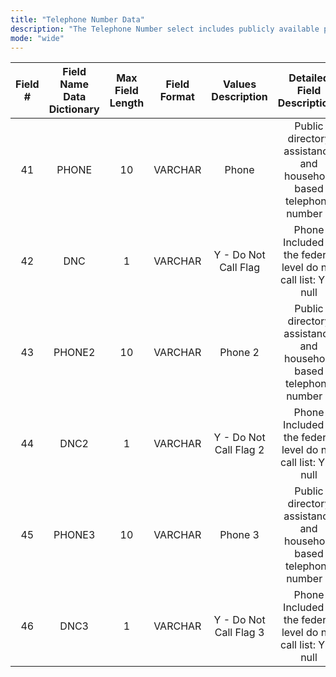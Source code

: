 ```yaml
---
title: "Telephone Number Data"
description: "The Telephone Number select includes publicly available phones with up to three telephone numbers available for a given record. All telephone numbers are processed for DNC compliance with flags available, but telemarketers are encouraged to perform additional processing prior to a telemarketing campaign. A SAN number is required to output DNC flagged telephone numbers on an order. "
mode: "wide"
---
```


| **Field #** | **Field Name Data Dictionary** | **Max Field Length** | **Field Format** | **Values Description** | **Detailed Field Descriptions**                                    |
| :---------: | :----------------------------: | :------------------: | :--------------: | :--------------------: | :----------------------------------------------------------------: |
| 41          | PHONE                          | 10                   | VARCHAR          | Phone                  | Public directory assistance and household based telephone number 1 |
| 42          | DNC                            | 1                    | VARCHAR          | Y - Do Not Call Flag   | Phone Included in the federal level do not call list: Y or null    |
| 43          | PHONE2                         | 10                   | VARCHAR          | Phone 2                | Public directory assistance and household based telephone number 2 |
| 44          | DNC2                           | 1                    | VARCHAR          | Y - Do Not Call Flag 2 | Phone Included in the federal level do not call list: Y or null    |
| 45          | PHONE3                         | 10                   | VARCHAR          | Phone 3                | Public directory assistance and household based telephone number 3 |
| 46          | DNC3                           | 1                    | VARCHAR          | Y - Do Not Call Flag 3 | Phone Included in the federal level do not call list: Y or null    |